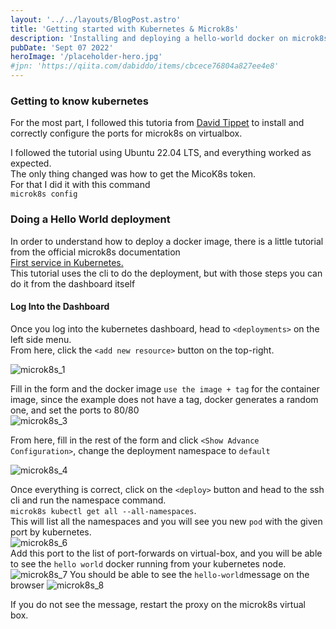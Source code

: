```yaml
---
layout: '../../layouts/BlogPost.astro'
title: 'Getting started with Kubernetes & Microk8s'
description: 'Installing and deploying a hello-world docker on microk8s.'
pubDate: 'Sept 07 2022'
heroImage: '/placeholder-hero.jpg'
#jpn: 'https://qiita.com/dabiddo/items/cbcece76804a827ee4e8'
---
```


### Getting to know kubernetes

For the most part, I followed this tutoria from <u>[David Tippet](https://blog.tippybits.com/installing-kubernetes-in-virtualbox-3d49f666b4d6)</u>
to install and correctly configure the ports for microk8s on virtualbox.<br/>

I followed the tutorial using Ubuntu 22.04 LTS, and everything worked as expected.<br/>
The only thing changed was how to get the MicoK8s token.<br/>
For that I did it with this command<br/>
`microk8s config`

### Doing a Hello World deployment
In order to understand how to deploy a docker image, there is a little tutorial from the official microk8s documentation<br/>
<u>[First service in Kubernetes](https://ubuntu.com/tutorials/install-a-local-kubernetes-with-microk8s#5-host-your-first-service-in-kubernetes).</u><br/>
This tutorial uses the cli to do the deployment, but with those steps you can do it from the dashboard itself<br/>

#### Log Into the Dashboard
Once you log into the kubernetes dashboard, head to `<deployments>` on the left side menu.<br/>
From here, click the `<add new resource>` button on the top-right.<br/>

<img oncontextmenu="return false;" src="https://media.publit.io/file/w_1280/microk8s_1.png" srcset="https://media.publit.io/file/w_320/microk8s_1.png 320w, https://media.publit.io/file/w_640/microk8s_1.png 640w, https://media.publit.io/file/w_1024/microk8s_1.png 1024w, https://media.publit.io/file/w_1280/microk8s_1.png 1280w" sizes="(max-width: 710px) 100vw,40vw" alt="microk8s_1" />

Fill in the form and the docker image `use the image + tag` for the container image, since the example does not have a tag, docker generates a random one, and set the ports to 80/80<br/>
<img oncontextmenu="return false;" src="https://media.publit.io/file/w_640/microk8s_3.png" srcset="https://media.publit.io/file/w_320/microk8s_3.png 320w, https://media.publit.io/file/w_640/microk8s_3.png 640w" sizes="(max-width: 710px) 100vw,40vw" alt="microk8s_3" />

From here, fill in the rest of the form and click `<Show Advance Configuration>`, change the deployment namespace to `default`<br/>

<img oncontextmenu="return false;" src="https://media.publit.io/file/w_640/microk8s_4.png" srcset="https://media.publit.io/file/w_320/microk8s_4.png 320w, https://media.publit.io/file/w_640/microk8s_4.png 640w" sizes="(max-width: 710px) 100vw,40vw" alt="microk8s_4" />

Once everything is correct, click on the `<deploy>` button and head to the ssh cli and run the namespace command.<br/>
`microk8s kubectl get all --all-namespaces`.<br/>
This will list all the namespaces and you will see you new `pod` with the given port by kubernetes.<br/>
<img oncontextmenu="return false;" src="https://media.publit.io/file/w_1024/microk8s_6.png" srcset="https://media.publit.io/file/w_320/microk8s_6.png 320w, https://media.publit.io/file/w_640/microk8s_6.png 640w, https://media.publit.io/file/w_1024/microk8s_6.png 1024w" sizes="(max-width: 710px) 100vw,40vw" alt="microk8s_6" />
<br/>
Add this port to the list of port-forwards on virtual-box, and you will be able to see the `hello world` docker running from your kubernetes node.
<img oncontextmenu="return false;" src="https://media.publit.io/file/w_640/microk8s_7.png" srcset="https://media.publit.io/file/w_320/microk8s_7.png 320w, https://media.publit.io/file/w_640/microk8s_7.png 640w" sizes="(max-width: 710px) 100vw,50vw" alt="microk8s_7" />
You should be able to see the `hello-world`message on the browser
<img oncontextmenu="return false;" src="https://media.publit.io/file/microk8s_8.png" alt="microk8s_8" />

If you do not see the message, restart the proxy on the microk8s virtual box.
